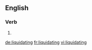 ==English==

===Verb===
{{head|en|present participle}}

# {{present participle of|liquidate|lang=en}}

[[de:liquidating]]
[[fr:liquidating]]
[[vi:liquidating]]